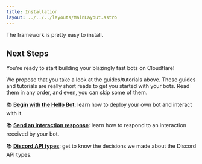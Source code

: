 ```yaml
---
title: Installation
layout: ../../../layouts/MainLayout.astro
---
```


The framework is pretty easy to install.

<PackageToggler client:load/>

## Next Steps

You're ready to start building your blazingly fast bots on Cloudflare!

We propose that you take a look at the guides/tutorials above.
These guides and tutorials are really short reads to get you started with your bots.
Read them in any order, and even, you can skip some of them.

📚 [**Begin with the Hello Bot**](/en/learn/tutorials/hello-bot): learn how to deploy your own bot and interact with it.

📚 [**Send an interaction response**](/en/learn/guides/reply-on-command): learn how to respond to an interaction received by your bot.

📚 [**Discord API types**](/en/learn/api-types/types): get to know the decisions we made about the Discord API types.
